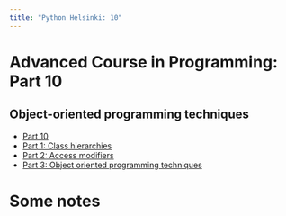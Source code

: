 ```yaml
---
title: "Python Helsinki: 10"
---
```


# Advanced Course in Programming: Part 10

## Object-oriented programming techniques

- [Part 10](https://programming-24.mooc.fi/part-10/){.external target='_blank'}
- [Part 1: Class hierarchies](https://programming-24.mooc.fi/part-10/1-class-hierarchies){.external target='_blank'}
- [Part 2: Access modifiers](https://programming-24.mooc.fi/part-10/2-access-modifiers){.external target='_blank'}
- [Part 3: Object oriented programming techniques](https://programming-24.mooc.fi/part-10/3-object-oriented-programming-techniques){.external target='_blank'}


# Some notes

